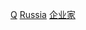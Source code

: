 {{Commonscat|Businesspeople from Russia}}

[[Category:各职业俄罗斯人|Q]]
[[Category:各国企业家|Russia]]
[[Category:俄羅斯經濟|企业家]]